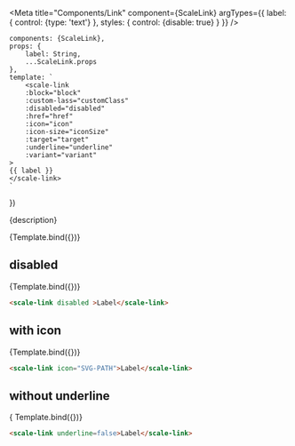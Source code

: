 
<Meta
    title="Components/Link"
    component={ScaleLink}
    argTypes={{
        label: {
            control: {type: 'text'}
        },
        styles: {
            control: {disable: true}
        }
    }}
/>

    components: {ScaleLink},
    props: {
        label: String,
        ...ScaleLink.props
    },
    template: `
        <scale-link
        :block="block"
        :custom-lass="customClass"
        :disabled="disabled"
        :href="href"
        :icon="icon"
        :icon-size="iconSize"
        :target="target"
        :underline="underline"
        :variant="variant"
    >
    {{ label }}
    </scale-link>
    `
})

<Description>{description}</Description>

<Preview>
    <Story
        name="Standard"
        args={{
            label: 'A link'
        }}>
        {Template.bind({})}
    </Story>
</Preview>

<Props story='Standard'/>

## disabled

<Preview>
    <Story
        name="Disabled"
        args={{
            label: 'A link, disabled',
            disabled: true
        }}
    >
    {Template.bind({})}
    </Story>
</Preview>

```html
<scale-link disabled >Label</scale-link>
```


## with icon

<Preview>
    <Story 
        name="With Icon"
        args={{
            label: 'A link, with an icon',
            icon: ICON
        }}>
        {Template.bind({})}
    </Story>
</Preview>

```html
<scale-link icon="SVG-PATH">Label</scale-link>
```

## without underline

<Preview>
    <Story
        name="Without underline"
        args={{
            label: 'A link without underline',
            underline: false
        }}>
        { Template.bind({})}
    </Story>
</Preview>

```html
<scale-link underline=false>Label</scale-link>
```